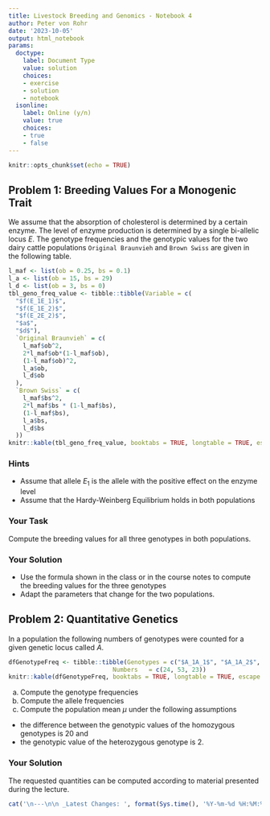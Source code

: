 ```yaml
---
title: Livestock Breeding and Genomics - Notebook 4
author: Peter von Rohr
date: '2023-10-05'
output: html_notebook
params:
  doctype:
    label: Document Type
    value: solution
    choices:
    - exercise
    - solution
    - notebook
  isonline:
    label: Online (y/n)
    value: true
    choices:
    - true
    - false
---
```




```r
knitr::opts_chunk$set(echo = TRUE)
```


## Problem 1: Breeding Values For a Monogenic Trait
We assume that the absorption of cholesterol is determined by a certain enzyme. The level of enzyme production is determined by a single bi-allelic locus $E$. The genotype frequencies and the genotypic values for the two dairy cattle populations `Original Braunvieh` and `Brown Swiss` are given in the following table.

```r
l_maf <- list(ob = 0.25, bs = 0.1)
l_a <- list(ob = 15, bs = 29)
l_d <- list(ob = 3, bs = 0)
tbl_geno_freq_value <- tibble::tibble(Variable = c(
  "$f(E_1E_1)$",
  "$f(E_1E_2)$",
  "$f(E_2E_2)$",
  "$a$",
  "$d$"),
  `Original Braunvieh` = c(
    l_maf$ob^2, 
    2*l_maf$ob*(1-l_maf$ob),
    (1-l_maf$ob)^2,
    l_a$ob,
    l_d$ob
  ),
  `Brown Swiss` = c(
    l_maf$bs^2,
    2*l_maf$bs * (1-l_maf$bs),
    (1-l_maf$bs),
    l_a$bs,
    l_d$bs
  ))
knitr::kable(tbl_geno_freq_value, booktabs = TRUE, longtable = TRUE, escape = FALSE)
```


### Hints
* Assume that allele $E_1$ is the allele with the positive effect on the enzyme level
* Assume that the Hardy-Weinberg Equilibrium holds in both populations


### Your Task
Compute the breeding values for all three genotypes in both populations. 


### Your Solution

* Use the formula shown in the class or in the course notes to compute the breeding values for the three genotypes
* Adapt the parameters that change for the two populations.





## Problem 2: Quantitative Genetics
In a population the following numbers of genotypes were counted for a given genetic locus called $A$. 

```r
dfGenotypeFreq <- tibble::tibble(Genotypes = c("$A_1A_1$", "$A_1A_2$", "$A_2A_2$"),
                             Numbers   = c(24, 53, 23))
knitr::kable(dfGenotypeFreq, booktabs = TRUE, longtable = TRUE, escape = FALSE)
```

a) Compute the genotype frequencies
b) Compute the allele frequencies
c) Compute the population mean $\mu$ under the following assumptions

* the difference between the genotypic values of the homozygous genotypes is $20$ and
* the genotypic value of the heterozygous genotype is $2$.


### Your Solution
The requested quantities can be computed according to material presented during the lecture.



 


```r
cat('\n---\n\n _Latest Changes: ', format(Sys.time(), '%Y-%m-%d %H:%M:%S'), ' (', Sys.info()['user'], ')_\n', sep = '')
```
 
